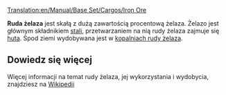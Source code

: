 [[Translation:en/Manual/Base Set/Cargos/Iron Ore]]

{{pl/Manual/Base Set/Cargos/Ładunek|name=Ruda żelaza
|image=IronOre.png
|produced=[[pl/Manual/Base Set/Industries/Kopalnia rudy żelaza|Kopalnie rudy żelaza]]
|accepted=[[pl/Manual/Base Set/Industries/Huta|Huta]]
}}

'''Ruda żelaza''' jest skałą z dużą zawartością procentową żelaza. Żelazo jest głównym składnikiem [[pl/Manual/Base Set/Cargos/Stal|stali]], przetwarzaniem na nią rudy żelaza zajmuje się [[pl/Manual/Base Set/Industries/Huta|huta]]. Spod ziemi wydobywana jest w [[pl/Manual/Base Set/Industries/Kopalnia rudy żelaza|kopalniach rudy żelaza]].

==Dowiedz się więcej==
Więcej informacji na temat rudy żelaza, jej wykorzystania i wydobycia, znajdziesz na [https://pl.wikipedia.org/wiki/%C5%BBelazo Wikipedii]

{{pl/Manual/Navbox Ładunek}}